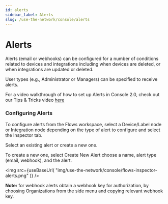 ```yaml
---
id: alerts
sidebar_label: Alerts
slug: /use-the-network/console/alerts
---
```


# Alerts


Alerts (email or webhooks) can be configured for a number of conditions related to devices and integrations including when devices are deleted, or when integrations are updated or deleted.

User types (e.g., Administrator or Managers) can be specified to receive alerts.

For a video walkthrough of how to set up Alerts in Console 2.0, check out our Tips & Tricks video [here](https://youtu.be/8zt6W_FCQcM)

### Configuring Alerts

To configure alerts from the Flows workspace, select a Device/Label node or Integration node depending on the type of alert to configure and select the Inspector tab. 

Select an existing alert or create a new one.

To create a new one, select Create New Alert choose a name, alert type (email, webhook), and the alert. 

<img
  src={useBaseUrl(
    "img/use-the-network/console/flows-inspector-alerts.png"
  )}
/>

**Note:** for webhook alerts obtain a webhook key for authorization, by choosing Organizations from the side menu and copying relevant webhook key.